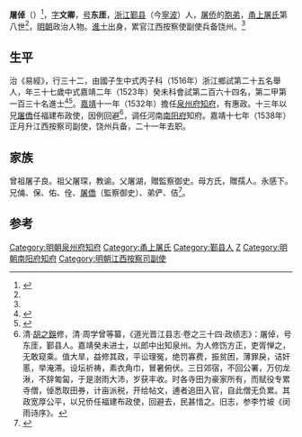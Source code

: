 {{明清人物信息框
| 姓名 = 屠倬
| 原名 =
| 圖片名稱= 
| 圖片大小 =
| 圖片說明 = 
| 最高職務 =江西按察司副使
| 國家 = 大明 
| 爵位 =
| 籍貫 = [[浙江|浙江]][[宁波府|宁波府]][[鄞縣|鄞縣]]
| 族裔 = 
| 字號 = 
| 諡號 =
| 出生日期 = 十二月二十四日
| 出生地點 = 
| 逝世日期 = 卒年不詳 
| 逝世地點 =
| 墓葬 =
| 配偶 = 娶姚氏
| 親屬 = 
| 出身 =
* 正德十一年丙子科舉人
* 嘉靖二年癸未科進士
| 經歷 =
| 著作 = 
}}'''屠倬'''（{{bd|1487年||1570年|catIdx=T屠}}）<ref name="#1">{{Cite web |url=https://www.zupu.cn/zhpk/71782/view#page/279 |title=甬上屠氏宗譜 |accessdate=2020-06-06 |archive-date=2020-06-06 |archive-url=https://web.archive.org/web/20200606210820/https://www.zupu.cn/zhpk/71782/view#page/279 |dead-url=no }}</ref>，[[表字|字]]'''文卿'''，[[号|号]]'''东厓'''，[[浙江|浙江]][[鄞县|鄞县]]（今[[寧波|寧波]]）人，[[屠侨|屠侨]]的[[胞弟|胞弟]]，[[甬上屠氏|甬上屠氏]]第八世<ref name="#1"/>，[[明朝|明朝]]政治人物。[[進士|進士]]出身，累官江西按察使副使兵备饶州。<ref name="#1"/>

==生平== 
治《易經》，行三十二，由國子生中式丙子科（1516年）浙江鄉試第二十五名舉人，年三十七歲中式嘉靖二年（1523年）癸未科會試第二百六十四名，第二甲第一百三十名進士<ref>{{Cite book|title=《皇明贡举考》卷五|last=（明）[[张朝瑞|张朝瑞]]|first=|publisher=《续修四库全书》史部第828册|year=|isbn=|location=|pages=}}</ref><ref>{{Cite book|title=贡举志五种 上|last=鲁小俊，江俊伟著|first=|publisher=武汉：武汉大学出版社|year=2009|isbn=978-7-307-07043-1|location=|pages=}}</ref>。[[嘉靖|嘉靖]]十一年（1532年）擔任[[泉州府|泉州府]][[知府|知府]]，有惠政。十三年以兄[[屠僑|屠僑]]任福建布政使，因例回避<ref>清·[[胡之鋘|胡之鋘]]修，清·周学曾等纂，《道光晋江县志·卷之三十四·政绩志》：屠倬，号东厓，鄞县人。嘉靖癸未进士，以郎中出知泉州。为人修饬方正，吏胥惮之，无敢窥乘。值大旱，益修其政，平讼理冤，绝罚寡费，振贫困，薄罪戾，诘奸慝，举淹滞。设坛祈祷，素衣角巾，冒暑俯伏。三日郊宿，不回公署，万仞龙湫，不辞匍匐，于是澍雨大沛，岁获丰收。时各寺田为豪家所有，而赋役专累寺僧，倬悉取田券，计亩派税，开给帖文，逋者追田入官，自此僧无负累。其政宽厚公平，以兄侨任福建布政使，回避去，民甚惜之。旧志，参李竹坡《闵雨诗序》。</ref>，调任河南[[南阳府|南阳府]]知府。嘉靖十七年（1538年）正月升江西按察司副使，饶州兵备，二十一年去职。

==家族== 
曾祖屠子良。祖父屠琛，教谕。父屠湖，贈監察御史。母方氏，贈孺人。永感下。兄俌、保、佑、佺、[[屠僑|屠僑]]（監察御史）、弟俨、佶<ref>{{Cite book|title=天一阁藏明代科举录选刊 登科录 点校本|last=龚延明主编|first=|publisher=宁波出版社|year=2016|isbn=978-7-5526-2320-8|location=宁波|pages=|quote=《天一閣藏明代科舉錄選刊.登科錄》之《嘉靖二年癸未科進士登科録》}}</ref>。

==参考==
{{reflist}}
{{start box}}
{{s-off}}
{{succession box|[[顾可久|顾可久]]|[[王士俊_(嘉靖進士)|王士俊]]|[[泉州府|泉州府]][[知府|知府]]|嘉靖十一年-嘉靖十三年}}
{{end box}}
{{嘉靖二年癸未科殿試金榜}}
{{DEFAULTSORT:T屠}}

[[Category:明朝泉州府知府|Category:明朝泉州府知府]]
[[Category:甬上屠氏|Category:甬上屠氏]]
[[Category:鄞县人|Category:鄞县人]]
[[Category:屠姓|Z]]
[[Category:明朝南阳府知府|Category:明朝南阳府知府]]
[[Category:明朝江西按察司副使|Category:明朝江西按察司副使]]